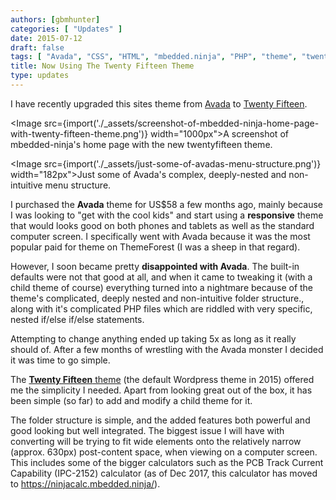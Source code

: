 ```yaml
---
authors: [gbmhunter]
categories: [ "Updates" ] 
date: 2015-07-12
draft: false
tags: [ "Avada", "CSS", "HTML", "mbedded.ninja", "PHP", "theme", "twenty fifteen", "Wordpress" ]
title: Now Using The Twenty Fifteen Theme
type: updates
---
```



I have recently upgraded this sites theme from [Avada](http://themeforest.net/item/avada-responsive-multipurpose-theme/2833226) to [Twenty Fifteen](https://wordpress.org/themes/twentyfifteen/).

<Image src={import('./_assets/screenshot-of-mbedded-ninja-home-page-with-twenty-fifteen-theme.png')} width="1000px">A screenshot of mbedded-ninja's home page with the new twentyfifteen theme.</Image>

<Image src={import('./_assets/just-some-of-avadas-menu-structure.png')} width="182px">Just some of Avada's complex, deeply-nested and non-intuitive menu structure.</Image>

I purchased the **Avada** theme for US$58 a few months ago, mainly because I was looking to "get with the cool kids" and start using a **responsive** theme that would looks good on both phones and tablets as well as the standard computer screen. I specifically went with Avada because it was the most popular paid for theme on ThemeForest (I was a sheep in that regard).

However, I soon became pretty **disappointed with Avada**. The built-in defaults were not that good at all, and when it came to tweaking it (with a child theme of course) everything turned into a nightmare because of the theme's complicated, deeply nested and non-intuitive folder structure., along with it's complicated PHP files which are riddled with very specific, nested if/else if/else statements.

Attempting to change anything ended up taking 5x as long as it really should of. After a few months of wrestling with the Avada monster I decided it was time to go simple.

The [**Twenty Fifteen** theme](https://wordpress.org/themes/twentyfifteen/) (the default Wordpress theme in 2015) offered me the simplicity I needed. Apart from looking great out of the box, it has been simple (so far) to add and modify a child theme for it.

The folder structure is simple, and the added features both powerful and good looking but well integrated. The biggest issue I will have with converting will be trying to fit wide elements onto the relatively narrow (approx. 630px) post-content space, when viewing on a computer screen. This includes some of the bigger calculators such as the PCB Track Current Capability (IPC-2152) calculator (as of Dec 2017, this calculator has moved to https://ninjacalc.mbedded.ninja/).

